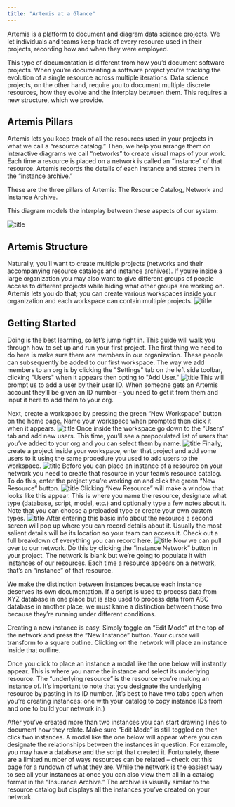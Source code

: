 ```yaml
---
title: "Artemis at a Glance"
---
```


Artemis is a platform to document and diagram data science projects. We let individuals and teams keep track of every resource used in their projects, recording how and when they were employed. 

This type of documentation is different from how you’d document software projects. When you’re documenting a software project you’re tracking the evolution of a single resource across multiple iterations. Data science projects, on the other hand, require you to document multiple discrete resources, how they evolve and the interplay between them. This requires a new structure, which we provide.

## Artemis Pillars 
Artemis lets you keep track of all the resources used in your projects in what we call a “resource catalog.” Then, we help you arrange them on interactive diagrams we call “networks” to create visual maps of your work. Each time a resource is placed on a network is called an “instance” of that resource. Artemis records the details of each instance and stores them in the “instance archive.” 

These are the three pillars of Artemis: The Resource Catalog, Network and Instance Archive.

This diagram models the interplay between these aspects of our system:

![title](https://d27n7fycrsusaz.cloudfront.net/Comparison+Graphic++(60).png)


## Artemis Structure
Naturally, you’ll want to create multiple projects (networks and their accompanying resource catalogs and instance archives). If you’re inside a large organization you may also want to give different groups of people access to different projects while hiding what other groups are working on. Artemis lets you do that; you can create various workspaces inside your organization and each workspace can contain multiple projects. 
<Accordion title="Expand for Structure Diagram">
![title](https://d27n7fycrsusaz.cloudfront.net/artemis+diagram.PNG)
</Accordion>

## Getting Started
Doing is the best learning, so let’s jump right in. This guide will walk you through how to set up and run your first project. 
<AccordionGroup>
  <Accordion title="Create a workspace and project">
  The first thing we need to do here is make sure there are members in our organization. These people can subsequently be added to our first workspace. The way we add members to an org is by clicking the "Settings" tab on the left side toolbar, clicking "Users" when it appears then opting to "Add User."
    ![title](https://d27n7fycrsusaz.cloudfront.net/Adding+users+to+org.PNG)
    This will prompt us to add a user by their user ID. When someone gets an Artemis account they’ll be given an ID number – you need to get it from them and input it here to add them to your org.
    
Next, create a workspace by pressing the green “New Workspace” button on the home page. Name your workspace when prompted then click it when it appears. 
![title](https://d27n7fycrsusaz.cloudfront.net/new+workspace.PNG)
    Once inside the workspace go down to the “Users” tab and add new users. This time, you’ll see a prepopulated list of users that you’ve added to your org and you can select them by name.
    ![title](https://d27n7fycrsusaz.cloudfront.net/adding+users+to+workspace.PNG)
    Finally, create a project inside your workspace, enter that project and add some users to it using the same procedure you used to add users to the workspace.
    ![title](https://d27n7fycrsusaz.cloudfront.net/new+project+create.PNG)
</Accordion>
<Accordion title="Create resources">
  Before you can place an instance of a resource on your network you need to create that resource in your team’s resource catalog. To do this, enter the project you’re working on and click the green “New Resource” button.
  ![title](https://d27n7fycrsusaz.cloudfront.net/new+resource+click.PNG)
  Clicking “New Resource” will make a window that looks like this appear. This is where you name the resource, designate what type (database, script, model, etc.) and optionally type a few notes about it. Note that you can choose a preloaded type or create your own custom types. 
![title](https://d27n7fycrsusaz.cloudfront.net/new+rec.PNG)
  After entering this basic info about the resource a second screen will pop up where you can record details about it. Usually the most salient details will be its location so your team can access it. Check out a full breakdown of everything you can record here. 
  ![title](https://d27n7fycrsusaz.cloudfront.net/details.PNG)
</Accordion>
<Accordion title="Place instances on the network">
  Now we can pull over to our network. Do this by clicking the “Instance Network” button in your project. The network is blank but we’re going to populate it with instances of our resources. Each time a resource appears on a network, that’s an “instance” of that resource. 
  
  We make the distinction between instances because each instance deserves its own documentation. If a script is used to process data from XYZ database in one place but is also used to process data from ABC database in another place, we must kame a distinction between those two because they’re running under different conditions.
  
  Creating a new instance is easy. Simply toggle on “Edit Mode” at the top of the network and press the “New Instance” button. Your cursor will transform to a square outline. Clicking on the network will place an instance inside that outline. 
  
  Once you click to place an instance a modal like the one below will instantly appear. This is where you name the instance and select its underlying resource. The “underlying resource” is the resource you’re making an instance of. It’s important to note that you designate the underlying resource by pasting in its ID number. (It’s best to have two tabs open when you’re creating instances: one with your catalog to copy instance IDs from and one to build your network in.)
  
  After you’ve created more than two instances you can start drawing lines to document how they relate. Make sure “Edit Mode” is still toggled on then click two instances. A modal like the one below will appear where you can designate the relationships between the instances in question. For example, you may have a database and the script that created it. Fortunately, there are a limited number of ways resources can be related – check out this page for a rundown of what they are. 
</Accordion>
<Accordion title="Review instance archive ">
While the network is the easiest way to see all your instances at once you can also view them all in a catalog format in the “Insurance Archive.” The archive is visually similar to the resource catalog but displays all the instances you’ve created on your network. 
</Accordion>
</AccordionGroup>
